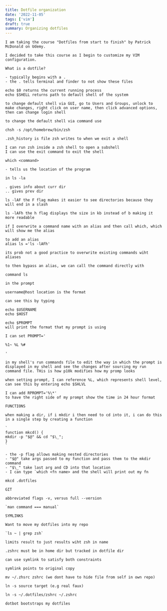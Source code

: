 ```yaml
---
title: Dotfile organization
date: '2022-11-05'
tags: ['vim']
draft: true
summary: Organizing dotfiles
---
```


```
I am taking the course "Dotfiles from start to finish" by Patrick McDonald on Udemy.

I decided to take this course as I begin to customize my VIM configuration.

What is a dotfile?

- typically begins with a .
- the . tells terminal and finder to not show these files

echo $0 returns the current running process
echo $SHELL returns path to default shell of the system

to change default shell via GUI, go to Users and Groups, unlock to make changes, right click on user name, then click advanced options, then can change login shell

to change the default shell via command use

chsh -s /opt/homebrew/bin/zsh

.zsh_history is file zsh writes to when we exit a shell

I can run zsh inside a zsh shell to open a subshell
I can use the exit command to exit the shell

which <command>

- tells us the location of the program

in ls -la

. gives info about curr dir
.. gives prev dir

ls -lAF the F flag makes it easier to see directories because they will end in a slash

ls -lAFh the h flag displays the size in kb instead of b making it more readable

if I overwrite a command name with an alias and then call which, which will show me the alias

to add an alias
alias ls ='ls -lAFh'

its prob not a good practice to overwrite existing commands wiht aliases

to then bypass an alias, we can call the command directly with

command ls

in the prompt

username@host location is the format

can see this by typing

echo $USERNAME
echo $HOST

echo $PROMPT
will print the format that my prompt is using

I can set PROMPT='

%1~ %L %#

'

in my shell's run commands file to edit the way in which the prompt is displayed in my shell and see the changes after sourcing my run command file. THis is how p10k modifies how my promp looks

when setting prompt, I can reference %L, which represents shell level, can see this by entering echo $SHLVL

I can add RPROMPT='%\*'
to have the right side of my prompt show the time in 24 hour format

FUNCTIONS

when making a dir, if i mkdir i then need to cd into it, i can do this in a single step by creating a function

`
function mkcd() {
mkdir -p "$@" && cd "$\_";
}
`

- the -p flag allows making nested directories
- "$@" take args passed to my function and pass them to the mkdir command
- "$\_" take last arg and CD into that location
- I can type `which <fn name> and the shell will print out my fn

mkcd .dotfiles

GIT

abbreviated flags -v, versus full --version

`man command === manual`

SYMLINKS

Want to move my dotfiles into my repo

`ls ~ | grep zsh`

limits result to just results wiht zsh in name

.zshrc must be in home dir but tracked in dotfile dir

can use symlink to satisfy both constraints

symlink points to original copy

mv ~/.zhsrc zshrc (we dont have to hide file from self in own repo)

ln -s source target (e.g real faux)

ln -s ~/.dotfiles/zshrc ~/.zshrc

dotbot bootstraps my dotfiles
```
